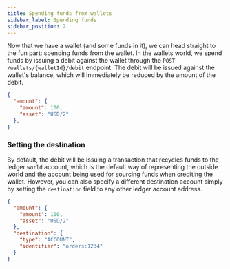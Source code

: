```yaml
---
title: Spending funds from wallets
sidebar_label: Spending funds
sidebar_position: 2
---
```


Now that we have a wallet (and some funds in it), we can head straight to the fun part: spending funds from the wallet. In the wallets world, we spend funds by issuing a debit against the wallet through the `POST /wallets/{walletId}/debit` endpoint. The debit will be issued against the wallet's balance, which will immediately be reduced by the amount of the debit.

```json
{
  "amount": {
    "amount": 100,
    "asset": "USD/2"
  },
}
```

### Setting the destination

By default, the debit will be issuing a transaction that recycles funds to the ledger `world` account, which is the default way of representing the outside world and the account being used for sourcing funds when crediting the wallet. However, you can also specify a different destination account simply by setting the `destination` field to any other ledger account address.

```json
{
  "amount": {
    "amount": 100,
    "asset": "USD/2"
  },
  "destination": {
    "type": "ACCOUNT",
    "identifier": "orders:1234"
  }
}
```
